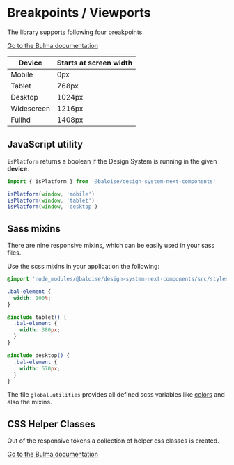 # Breakpoints / Viewports

The library supports following four breakpoints.

[Go to the Bulma documentation](https://bulma.io/documentation/overview/responsiveness/#breakpoints)

| Device     | Starts at screen width |
| ---------- | ---------------------- |
| Mobile     | 0px                    |
| Tablet     | 768px                  |
| Desktop    | 1024px                 |
| Widescreen | 1216px                 |
| Fullhd     | 1408px                 |

## JavaScript utility

`isPlatform` returns a boolean if the Design System is running in the given **device**.

```typescript
import { isPlatform } from '@baloise/design-system-next-components'

isPlatform(window, 'mobile')
isPlatform(window, 'tablet')
isPlatform(window, 'desktop')
```

## Sass mixins

There are nine responsive mixins, which can be easily used in your sass files.

Use the scss mixins in your application the following:

```css
@import 'node_modules/@baloise/design-system-next-components/src/styles/global.utilities';

.bal-element {
  width: 100%;
}

@include tablet() {
  .bal-element {
    width: 380px;
  }
}

@include desktop() {
  .bal-element {
    width: 570px;
  }
}
```

The file `global.utilities` provides all defined scss variables like [colors](?path=/docs/design-colors--page) and also the mixins.

## CSS Helper Classes

Out of the responsive tokens a collection of helper css classes is created.

[Go to the Bulma documentation](https://bulma.io/documentation/modifiers/responsive-helpers/)

<bal-doc-github link="/stories/design/05-breakpoints.docs.mdx"></bal-doc-github>
